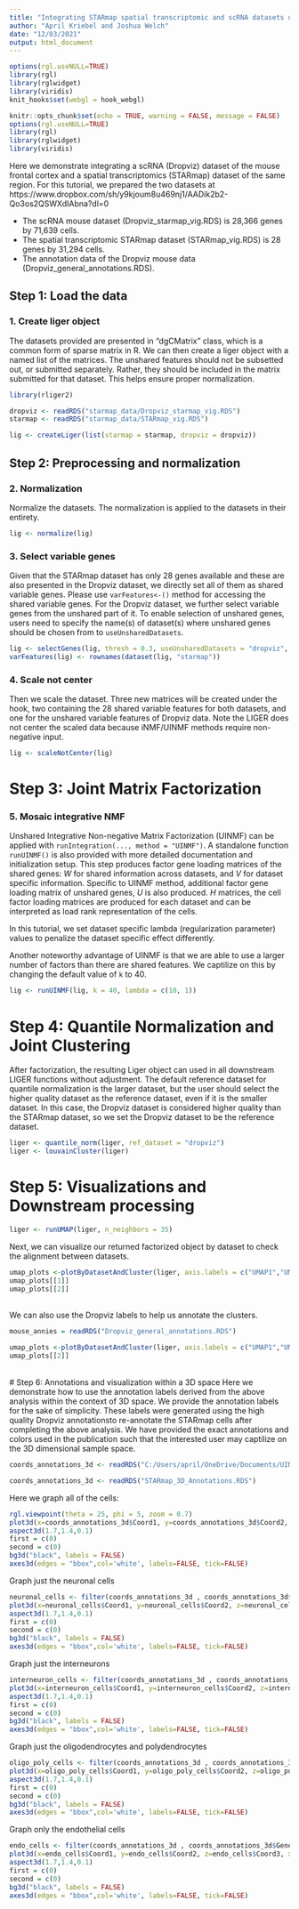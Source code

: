 ```yaml
---
title: "Integrating STARmap spatial transcriptomic and scRNA datasets using UINMF"
author: "April Kriebel and Joshua Welch"
date: "12/03/2021"
output: html_document
---
```


```r
options(rgl.useNULL=TRUE)
library(rgl)
library(rglwidget)
library(viridis)
knit_hooks$set(webgl = hook_webgl)
```

```r
knitr::opts_chunk$set(echo = TRUE, warning = FALSE, message = FALSE)
options(rgl.useNULL=TRUE)
library(rgl)
library(rglwidget)
library(viridis)
```

Here we demonstrate integrating a scRNA (Dropviz) dataset of the mouse frontal cortex and a spatial transcriptomics (STARmap) dataset of the same region. For this tutorial, we prepared the two datasets at  https://www.dropbox.com/sh/y9kjoum8u469nj1/AADik2b2-Qo3os2QSWXdIAbna?dl=0

- The scRNA mouse dataset (Dropviz_starmap_vig.RDS) is 28,366 genes by 71,639 cells.
- The spatial transcriptomic STARmap dataset (STARmap_vig.RDS) is 28 genes by 31,294 cells. 
- The annotation data of the Dropviz mouse data (Dropviz_general_annotations.RDS).

## Step 1: Load the data

### 1. Create liger object

The datasets provided are presented in "dgCMatrix" class, which is a common form of sparse matrix in R. We can then create a liger object with a named list of the matrices. The unshared features should not be subsetted out, or submitted separately. Rather, they should be included in the matrix submitted for that dataset. This helps ensure proper normalization.

```r
library(rliger2)

dropviz <- readRDS("starmap_data/Dropviz_starmap_vig.RDS")
starmap <- readRDS("starmap_data/STARmap_vig.RDS")

lig <- createLiger(list(starmap = starmap, dropviz = dropviz))
```

## Step 2: Preprocessing and normalization

### 2. Normalization

Normalize the datasets. The normalization is applied to the datasets in their entirety.

```r
lig <- normalize(lig)
```

### 3. Select variable genes

Given that the STARmap dataset has only 28 genes available and these are also presented in the Dropviz dataset, we directly set all of them as shared variable genes. Please use `varFeatures<-()` method for accessing the shared variable genes. For the Dropviz dataset, we further select variable genes from the unshared part of it. To enable selection of unshared genes, users need to specify the name(s) of dataset(s) where unshared genes should be chosen from to `useUnsharedDatasets`. 

```r
lig <- selectGenes(lig, thresh = 0.3, useUnsharedDatasets = "dropviz", unsharedThresh = 0.3)
varFeatures(lig) <- rownames(dataset(lig, "starmap"))
```

### 4. Scale not center

Then we scale the dataset. Three new matrices will be created under the hook, two containing the 28 shared variable features for both datasets, and one for the unshared variable features of Dropviz data. Note the LIGER does not center the scaled data because iNMF/UINMF methods require non-negative input. 

```r
lig <- scaleNotCenter(lig)
```

# Step 3: Joint Matrix Factorization

### 5. Mosaic integrative NMF

Unshared Integrative Non-negative Matrix Factorization (UINMF) can be applied with `runIntegration(..., method = "UINMF")`. A standalone function `runUINMF()` is also provided with more detailed documentation and initialization setup. This step produces factor gene loading matrices of the shared genes: $W$ for shared information across datasets, and $V$ for dataset specific information. Specific to UINMF method, additional factor gene loading matrix of unshared genes, $U$ is also produced. $H$ matrices, the cell factor loading matrices are produced for each dataset and can be interpreted as load rank representation of the cells.

In this tutorial, we set dataset specific lambda (regularization parameter) values to penalize the dataset specific effect differently. 

Another noteworthy advantage of UINMF is that we are able to use a larger number of factors than there are shared features. We captilize on this by changing the default value of `k` to 40. 

```r
lig <- runUINMF(lig, k = 40, lambda = c(10, 1))
```
# Step 4: Quantile Normalization and Joint Clustering

After factorization, the resulting Liger object can used in all downstream LIGER functions without adjustment. The default reference dataset for quantile normalization is the larger dataset, but the user should select the higher quality dataset as the reference dataset, even if it is the smaller dataset. In this case, the Dropviz dataset is considered higher quality than the STARmap dataset, so we set the Dropviz dataset to be the reference dataset.


```r
liger <- quantile_norm(liger, ref_dataset = "dropviz")
liger <- louvainCluster(liger)
```
# Step 5: Visualizations and Downstream processing

```r
liger <- runUMAP(liger, n_neighbors = 35)
```
Next, we can visualize our returned factorized object by dataset to check the alignment between datasets.
```r
umap_plots <-plotByDatasetAndCluster(liger, axis.labels = c("UMAP1","UMAP2"), return.plots = TRUE)
umap_plots[[1]]
umap_plots[[2]] 
```
\
We can also use the Dropviz labels to help us annotate the clusters.

```r
mouse_annies = readRDS("Dropviz_general_annotations.RDS")

```

```r
umap_plots <-plotByDatasetAndCluster(liger, axis.labels = c("UMAP1","UMAP2"), return.plots = TRUE, clusters = mouse_annies)
umap_plots[[2]] 
```
\
# Step 6: Annotations and visualization within a 3D space
Here we demonstrate how to use the annotation labels derived from the above analysis within the context of 3D space.
We provide the annotation labels for the sake of simplicity. These labels were generated using the high quality Dropviz annotationsto re-annotate the STARmap cells after completing the above analysis. We have provided the exact annotations and colors used in the publication such that the interested user may captilize on the 3D dimensional sample space. 
```r
coords_annotations_3d <- readRDS("C:/Users/april/OneDrive/Documents/UINMF_Final_backups/Vignette/Dropviz_Starmap/STARmap_3D_Annotations.RDS")

```

```r
coords_annotations_3d <- readRDS("STARmap_3D_Annotations.RDS")
```
Here we graph all of the cells:
```r
rgl.viewpoint(theta = 25, phi = 5, zoom = 0.7)
plot3d(x=coords_annotations_3d$Coord1, y=coords_annotations_3d$Coord2, z=coords_annotations_3d$Coord3, xlab="", ylab = "", zlab ="",col = coords_annotations_3d$Cell_Type_Color, size = 2, axes= FALSE, labels = FALSE)
aspect3d(1.7,1.4,0.1)
first = c(0)
second = c(0)
bg3d("black", labels = FALSE)
axes3d(edges = "bbox",col='white', labels=FALSE, tick=FALSE)
```

Graph just the neuronal cells

```r
neuronal_cells <- filter(coords_annotations_3d , coords_annotations_3d$General_Class == "Neuron")
plot3d(x=neuronal_cells$Coord1, y=neuronal_cells$Coord2, z=neuronal_cells$Coord3, xlab="", ylab = "", zlab ="", col = neuronal_cells$Sub_Color, size = 3, axes= FALSE, labels = FALSE)
aspect3d(1.7,1.4,0.1)
first = c(0)
second = c(0)
bg3d("black", labels = FALSE)
axes3d(edges = "bbox",col='white', labels=FALSE, tick=FALSE)
```
Graph just the interneurons
```r
interneuron_cells <- filter(coords_annotations_3d , coords_annotations_3d$General_Class == "Interneuron")
plot3d(x=interneuron_cells$Coord1, y=interneuron_cells$Coord2, z=interneuron_cells$Coord3, xlab="", ylab = "", zlab ="", col = interneuron_cells$Sub_Color, size = 3, axes= FALSE, labels = FALSE)
aspect3d(1.7,1.4,0.1)
first = c(0)
second = c(0)
bg3d("black", labels = FALSE)
axes3d(edges = "bbox",col='white', labels=FALSE, tick=FALSE)
```
Graph just the oligodendrocytes and polydendrocytes
```r
oligo_poly_cells <- filter(coords_annotations_3d , coords_annotations_3d$General_Class == "Oligo_Poly")
plot3d(x=oligo_poly_cells$Coord1, y=oligo_poly_cells$Coord2, z=oligo_poly_cells$Coord3, xlab="", ylab = "", zlab ="", col = oligo_poly_cells$Sub_Color, size = 3, axes= FALSE, labels = FALSE)
aspect3d(1.7,1.4,0.1)
first = c(0)
second = c(0)
bg3d("black", labels = FALSE)
axes3d(edges = "bbox",col='white', labels=FALSE, tick=FALSE)
```
Graph only the endothelial cells
```r
endo_cells <- filter(coords_annotations_3d , coords_annotations_3d$General_Class == "Endothelial")
plot3d(x=endo_cells$Coord1, y=endo_cells$Coord2, z=endo_cells$Coord3, xlab="", ylab = "", zlab ="", col = endo_cells$Sub_Color, size = 3, axes= FALSE, labels = FALSE)
aspect3d(1.7,1.4,0.1)
first = c(0)
second = c(0)
bg3d("black", labels = FALSE)
axes3d(edges = "bbox",col='white', labels=FALSE, tick=FALSE)
```


